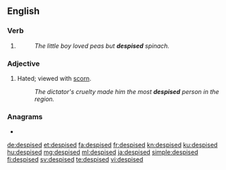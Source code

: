 ==English==

===Verb===
{{head|en|verb form}}

# {{en-past of|despise}}
#: ''The little boy loved peas but '''despised''' spinach.''

===Adjective===
{{en-adj}}
# Hated; viewed with [[scorn]].
#: ''The dictator's cruelty made him the most '''despised''' person in the region.''

===Anagrams===
* {{l|en|depsides}}

[[de:despised]]
[[et:despised]]
[[fa:despised]]
[[fr:despised]]
[[kn:despised]]
[[ku:despised]]
[[hu:despised]]
[[mg:despised]]
[[ml:despised]]
[[ja:despised]]
[[simple:despised]]
[[fi:despised]]
[[sv:despised]]
[[te:despised]]
[[vi:despised]]
